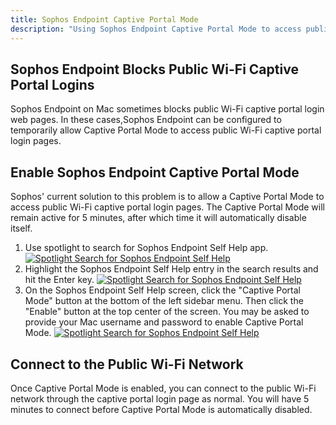```yaml
---
title: Sophos Endpoint Captive Portal Mode
description: "Using Sophos Endpoint Captive Portal Mode to access public Wi-Fi captive portal login pages"
---
```


## Sophos Endpoint Blocks Public Wi-Fi Captive Portal Logins

Sophos Endpoint on Mac sometimes blocks public Wi-Fi captive portal login web pages. In these cases,Sophos Endpoint can be configured to temporarily allow Captive Portal Mode to access public Wi-Fi captive portal login pages.

## Enable Sophos Endpoint Captive Portal Mode

Sophos' current solution to this problem is to allow a Captive Portal Mode to access public Wi-Fi captive portal login pages. The Captive Portal Mode will remain active for 5 minutes, after which time it will automatically disable itself.


<Steps>

1. Use spotlight to search for Sophos Endpoint Self Help app.
[![Spotlight Search for Sophos Endpoint Self Help](/images/ProcedureImages/SpotlightSearch-9A0FA21D-70BB-48FC-B1E1-41DF371564B2.webp)](/images/ProcedureImages/SpotlightSearch-9A0FA21D-70BB-48FC-B1E1-41DF371564B2.jpg)
2. Highlight the Sophos Endpoint Self Help entry in the search results and hit the Enter key.
[![Spotlight Search for Sophos Endpoint Self Help](/images/ProcedureImages/SophosEndpointSelfHelp-9A0FA21D-70BB-48FC-B1E1-41DF371564B2.webp)](/images/ProcedureImages/SophosEndpointSelfHelp-9A0FA21D-70BB-48FC-B1E1-41DF371564B2.jpg)
3. On the Sophos Endpoint Self Help screen, click the "Captive Portal Mode" button at the bottom of the left sidebar menu. Then click the "Enable" button at the top center of the screen. You may be asked to provide your Mac username and password to enable Captive Portal Mode.
[![Spotlight Search for Sophos Endpoint Self Help](/images/ProcedureImages/SophosCaptivePortalMode-9A0FA21D-70BB-48FC-B1E1-41DF371564B2.webp)](/images/ProcedureImages/SophosCaptivePortalMode-9A0FA21D-70BB-48FC-B1E1-41DF371564B2.jpg)

</Steps>

## Connect to the Public Wi-Fi Network

Once Captive Portal Mode is enabled, you can connect to the public Wi-Fi network through the captive portal login page as normal. You will have 5 minutes to connect before Captive Portal Mode is automatically disabled.
